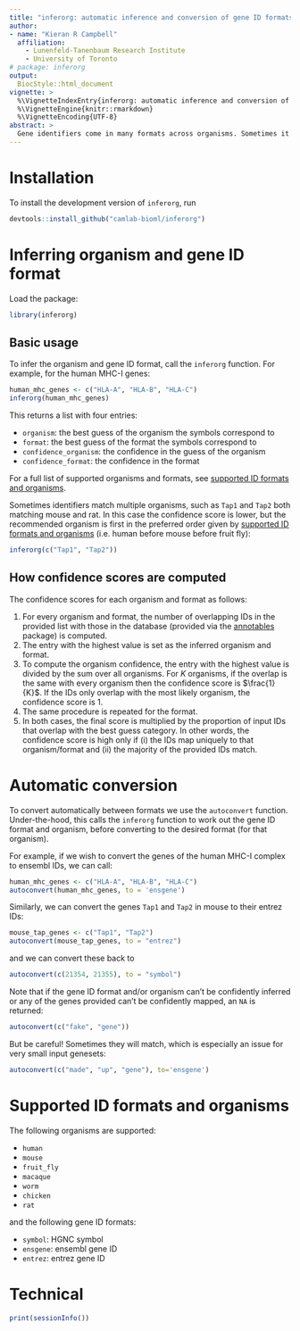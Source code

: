 ```yaml
---
title: "inferorg: automatic inference and conversion of gene ID formats across organisms"
author: 
- name: "Kieran R Campbell"
  affiliation:
    - Lunenfeld-Tanenbaum Research Institute
    - University of Toronto
# package: inferorg
output: 
  BiocStyle::html_document
vignette: >
  %\VignetteIndexEntry{inferorg: automatic inference and conversion of gene ID formats across organisms}
  %\VignetteEngine{knitr::rmarkdown}
  %\VignetteEncoding{UTF-8}  
abstract: >
  Gene identifiers come in many formats across organisms. Sometimes it is advantageous to infer the organism or format a particular set of IDs correspond to, or indeed convert to a different format without asking the user what format they are currently in. The `inferorg` package aims to provide this functionality but providing a "best guess" of the organism and gene ID format given a particular set. 
---
```


# Installation

To install the development version of `inferorg`, run

```r
devtools::install_github("camlab-bioml/inferorg")
```


# Inferring organism and gene ID format

Load the package:

```r
library(inferorg)
```


## Basic usage

To infer the organism and gene ID format, call the `inferorg` function. For example, for the human MHC-I genes:

```r
human_mhc_genes <- c("HLA-A", "HLA-B", "HLA-C")
inferorg(human_mhc_genes)
```

This returns a list with four entries:

* `organism`: the best guess of the organism the symbols correspond to
* `format`: the best guess of the format the symbols correspond to
* `confidence_organism`: the confidence in the guess of the organism
* `confidence_format`: the confidence in the format

For a full list of supported organisms and formats, see [supported ID formats and organisms](#supported).

Sometimes identifiers match multiple organisms, such as `Tap1` and `Tap2` both matching mouse and rat. In this case the confidence score is lower, but the recommended organism is first in the preferred order given by [supported ID formats and organisms](#supported) (i.e. human before mouse before fruit fly):

```r
inferorg(c("Tap1", "Tap2"))
```


## How confidence scores are computed

The confidence scores for each organism and format as follows:

1. For every organism and format, the number of overlapping IDs in the provided list with those in the database (provided via the [annotables](https://github.com/stephenturner/annotables) package) is computed.
2. The entry with the highest value is set as the inferred organism and format.
3. To compute the organism confidence, the entry with the highest value is divided by the sum over all organisms. For $K$ organisms, if the overlap is the same with every organism then the confidence score is $\frac{1}{K}$. If the IDs only overlap with the most likely organism, the confidence score is $1$.
4. The same procedure is repeated for the format.
5. In both cases, the final score is multiplied by the proportion of input IDs that overlap with the best guess category. In other words, the confidence score is high only if (i) the IDs map uniquely to that organism/format and (ii) the majority of the provided IDs match.

# Automatic conversion

To convert automatically between formats we use the `autoconvert` function. Under-the-hood, this calls the `inferorg` function to work out the gene ID format and organism, before converting to the desired format (for that organism).

For example, if we wish to convert the genes of the human MHC-I complex to ensembl IDs, we can call:

```r
human_mhc_genes <- c("HLA-A", "HLA-B", "HLA-C")
autoconvert(human_mhc_genes, to = 'ensgene')
```

Similarly, we can convert the genes `Tap1` and `Tap2` in mouse to their entrez IDs:

```r
mouse_tap_genes <- c("Tap1", "Tap2")
autoconvert(mouse_tap_genes, to = "entrez")
```

and we can convert these back to 

```r

autoconvert(c(21354, 21355), to = "symbol")
```

Note that if the gene ID format and/or organism can't be confidently inferred or any of the genes provided can't be confidently mapped, an `NA` is returned:

```r
autoconvert(c("fake", "gene"))
```

But be careful! Sometimes they will match, which is especially an issue for very small input genesets:

```r
autoconvert(c("made", "up", "gene"), to='ensgene')
```


# Supported ID formats and organisms {#supported}

The following organisms are supported:

* `human`
* `mouse`
* `fruit_fly`
* `macaque`
* `worm`
* `chicken`
* `rat`

and the following gene ID formats:

* `symbol`: HGNC symbol
* `ensgene`: ensembl gene ID
* `entrez`: entrez gene ID

# Technical

```r
print(sessionInfo())
```


